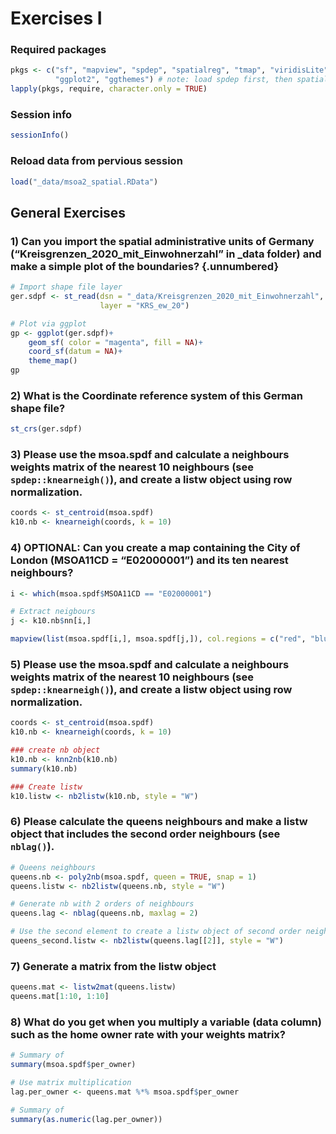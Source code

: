 ::: {.content-hidden unless-format="html"}
$$
\newcommand{\Exp}{\mathrm{E}}
\newcommand\given[1][]{\:#1\vert\:}
\newcommand{\Cov}{\mathrm{Cov}}
\newcommand{\Var}{\mathrm{Var}}
\newcommand{\rank}{\mathrm{rank}}
\newcommand{\bm}[1]{\boldsymbol{\mathbf{#1}}}
$$
:::


# Exercises I

### Required packages {.unnumbered}

```r
pkgs <- c("sf", "mapview", "spdep", "spatialreg", "tmap", "viridisLite",
          "ggplot2", "ggthemes") # note: load spdep first, then spatialreg
lapply(pkgs, require, character.only = TRUE)

```

### Session info {.unnumbered}

```r
sessionInfo()

```

### Reload data from pervious session {.unnumbered}

```r
load("_data/msoa2_spatial.RData")
```



## General Exercises

### 1) Can you import the spatial administrative units of Germany ("Kreisgrenzen_2020_mit_Einwohnerzahl" in _data folder) and make a simple plot of the boundaries? {.unnumbered} 

```r
# Import shape file layer
ger.sdpf <- st_read(dsn = "_data/Kreisgrenzen_2020_mit_Einwohnerzahl",
                    layer = "KRS_ew_20")

# Plot via ggplot
gp <- ggplot(ger.sdpf)+
    geom_sf( color = "magenta", fill = NA)+
    coord_sf(datum = NA)+
    theme_map()
gp
```

### 2) What is the Coordinate reference system of this German shape file? {.unnumbered}

```r
st_crs(ger.sdpf)
```


### 3) Please use the msoa.spdf and calculate a neighbours weights matrix of the nearest 10 neighbours (see `spdep::knearneigh()`), and create a listw object using row normalization. {.unnumbered}

```r
coords <- st_centroid(msoa.spdf)
k10.nb <- knearneigh(coords, k = 10)
```

### 4) OPTIONAL: Can you create a map containing the City of London (MSOA11CD = "E02000001") and its ten nearest neighbours? {.unnumbered}

```r
i <- which(msoa.spdf$MSOA11CD == "E02000001")

# Extract neigbours
j <- k10.nb$nn[i,]

mapview(list(msoa.spdf[i,], msoa.spdf[j,]), col.regions = c("red", "blue"))
```


### 5) Please use the msoa.spdf and calculate a neighbours weights matrix of the nearest 10 neighbours (see `spdep::knearneigh()`), and create a listw object using row normalization. {.unnumbered}

```r
coords <- st_centroid(msoa.spdf)
k10.nb <- knearneigh(coords, k = 10)

### create nb object
k10.nb <- knn2nb(k10.nb)
summary(k10.nb)

### Create listw
k10.listw <- nb2listw(k10.nb, style = "W")
```


### 6) Please calculate the queens neighbours and make a listw object that includes the second order neighbours (see `nblag()`). {.unnumbered}

```r
# Queens neighbours
queens.nb <- poly2nb(msoa.spdf, queen = TRUE, snap = 1)
queens.listw <- nb2listw(queens.nb, style = "W")
```

```r
# Generate nb with 2 orders of neighbours
queens.lag <- nblag(queens.nb, maxlag = 2)

# Use the second element to create a listw object of second order neighbours
queens_second.listw <- nb2listw(queens.lag[[2]], style = "W")
```

### 7) Generate a matrix from the listw object {.unnumbered}

```r
queens.mat <- listw2mat(queens.listw)
queens.mat[1:10, 1:10]
```

### 8) What do you get when you multiply a variable (data column) such as the home owner rate with your weights matrix? {.unnumbered}

```r
# Summary of
summary(msoa.spdf$per_owner)

# Use matrix multiplication
lag.per_owner <- queens.mat %*% msoa.spdf$per_owner

# Summary of
summary(as.numeric(lag.per_owner))
```



